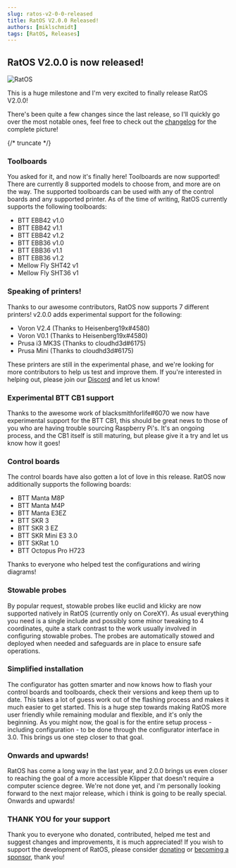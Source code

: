 ```yaml
---
slug: ratos-v2-0-0-released
title: RatOS V2.0.0 Released!
authors: [miklschmidt]
tags: [RatOS, Releases]
---
```


## RatOS V2.0.0 is now released!

![RatOS](/img/logos/Logo-white.svg)

This is a huge milestone and I'm very excited to finally release RatOS V2.0.0!

There's been quite a few changes since the last release, so I'll quickly go over the most notable ones, feel free to check out the [changelog](https://os.ratrig.com/changelog#ratos-v20) for the complete picture!

{/* truncate */}

### Toolboards

You asked for it, and now it's finally here! Toolboards are now supported! There are currently 8 supported models to choose from, and more are on the way. The supported toolboards can be used with any of the control boards and any supported printer. As of the time of writing, RatOS currently supports the following toolboards:

-   BTT EBB42 v1.0
-   BTT EBB42 v1.1
-   BTT EBB42 v1.2
-   BTT EBB36 v1.0
-   BTT EBB36 v1.1
-   BTT EBB36 v1.2
-   Mellow Fly SHT42 v1
-   Mellow Fly SHT36 v1

### Speaking of printers!

Thanks to our awesome contributors, RatOS now supports 7 different printers! v2.0.0 adds experimental support for the following:

-   Voron V2.4 (Thanks to Heisenberg19x#4580)
-   Voron V0.1 (Thanks to Heisenberg19x#4580)
-   Prusa i3 MK3S (Thanks to cloudhd3d#6175)
-   Prusa Mini (Thanks to cloudhd3d#6175)

These printers are still in the experimental phase, and we're looking for more contributors to help us test and improve them. If you're interested in helping out, please join our [Discord](https://discord.gg/ratrig) and let us know!

### Experimental BTT CB1 support

Thanks to the awesome work of blacksmithforlife#6070 we now have experimental support for the BTT CB1, this should be great news to those of you who are having trouble sourcing Raspberry Pi's. It's an ongoing process, and the CB1 itself is still maturing, but please give it a try and let us know how it goes!

### Control boards

The control boards have also gotten a lot of love in this release. RatOS now additionally supports the following boards:

-   BTT Manta M8P
-   BTT Manta M4P
-   BTT Manta E3EZ
-   BTT SKR 3
-   BTT SKR 3 EZ
-   BTT SKR Mini E3 3.0
-   BTT SKRat 1.0
-   BTT Octopus Pro H723

Thanks to everyone who helped test the configurations and wiring diagrams!

### Stowable probes

By popular request, stowable probes like euclid and klicky are now supported natively in RatOS (currently only on CoreXY). As usual everything you need is a single include and possibly some minor tweaking to 4 coordinates, quite a stark contrast to the work usually involved in configuring stowable probes. The probes are automatically stowed and deployed when needed and safeguards are in place to ensure safe operations.

### Simplified installation

The configurator has gotten smarter and now knows how to flash your control boards and toolboards, check their versions and keep them up to date. This takes a lot of guess work out of the flashing process and makes it much easier to get started. This is a huge step towards making RatOS more user friendly while remaining modular and flexible, and it's only the beginning. As you might now, the goal is for the entire setup process - including configuration - to be done through the configurator interface in 3.0. This brings us one step closer to that goal.

### Onwards and upwards!

RatOS has come a long way in the last year, and 2.0.0 brings us even closer to reaching the goal of a more accessible Klipper that doesn't require a computer science degree. We're not done yet, and i'm personally looking forward to the next major release, which i think is going to be really special. Onwards and upwards!

### THANK YOU for your support

Thank you to everyone who donated, contributed, helped me test and suggest changes and improvements, it is much appreciated!
If you wish to support the development of RatOS, please consider [donating](https://paypal.me/miklschmidt) or [becoming a sponsor](https://github.com/sponsors/miklschmidt), thank you!

